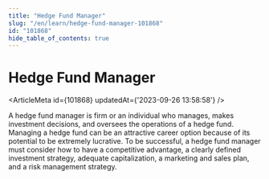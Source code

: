 ```yaml
---
title: "Hedge Fund Manager"
slug: "/en/learn/hedge-fund-manager-101868"
id: "101868"
hide_table_of_contents: true
---
```



# Hedge Fund Manager

<ArticleMeta id={101868} updatedAt={'2023-09-26 13:58:58'} />
<div className='border-solid border-b border-t-0 my-4 border-[var(--ifm-color-gray-300)]' />

A hedge fund manager is firm or an individual who manages, makes investment decisions, and oversees the operations of a hedge fund. Managing a hedge fund can be an attractive career option because of its potential to be extremely lucrative. To be successful, a hedge fund manager must consider how to have a competitive advantage, a clearly defined investment strategy, adequate capitalization, a marketing and sales plan, and a risk management strategy.
